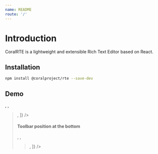 ```yaml
---
name: README
route: '/'
---
```




# Introduction

CoralRTE is a lightweight and extensible Rich Text Editor based on React.

## Installation

```bash
npm install @coralproject/rte --save-dev
```

## Demo
<Playground>
  <CoralRTE
    features={[
      <Bold />,
      <Italic />,
      <Blockquote />,
    ]}
  />
</Playground>


#### Toolbar position at the bottom
<Playground>
  <CoralRTE
    toolbarPosition="bottom"
    features={[
      <Bold />,
      <Italic />,
      <Blockquote />,
    ]}
  />
</Playground>

